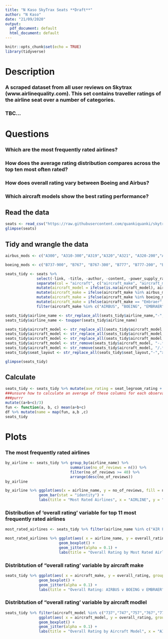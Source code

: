 ```yaml
---
title: "N Kaso SkyTrax Seats **Draft**"
author: "N Kaso"
date: "21/09/2020"
output:
  pdf_document: default
  html_document: default
---
```


```r
knitr::opts_chunk$set(echo = TRUE)
library(tidyverse)
```
# Description

### A scraped dataset from all user reviews on Skytrax (www.airlinequality.com). This set contains traveller ratings of the airline seat over a number of categories. 
### TBC...

# Questions

### Which are the most frequently rated airlines?
### How does the average rating distribution compares across the top ten most often rated?
### How does overall rating vary between Boeing and Airbus?
### Which aircraft models show the best rating performance?

## Read the data
```r
seats <- read_csv("https://raw.githubusercontent.com/quankiquanki/skytrax-reviews-dataset/master/data/seat.csv")
glimpse(seats)
```
## Tidy and wrangle the data
```r
airbus_mods <- c("A300", "A310-300","A319","A320","A321", "A320-200","A330","A330-200","A330-300","A340","A340-300","A340-500","A340-600","A380", "A380-800","A300-600", "A321/A320", "Airbus","AIRBIS")

boeing_mods <- c("B737-900", "B767", "B767-300", "B777", "B777-200", "B777-200LR", "B777-200ER", "B777-300", "B777-300ER", "B777-300", "B757-200", "B747-300", "Boeing747", "B777-300ER", "B747-400", "B757", "B757-200","B777-300W", "Boeing")

seats_tidy <- seats %>% 
              select(-link, -title, -author, -content, -power_supply_rating, -seat_storage_rating) %>%
              separate(col = "aircraft", c("aircraft_make", "aircraft_model"), sep = " ") %>%
              mutate(aircraft_model = ifelse(is.na(aircraft_model), aircraft_make, aircraft_model)) %>%
              mutate(aircraft_make = ifelse(aircraft_make %in% airbus_mods, "AIRBUS", aircraft_make)) %>%
              mutate(aircraft_make = ifelse(aircraft_make %in% boeing_mods, "BOEING", aircraft_make)) %>%
              mutate(aircraft_make = ifelse(aircraft_make == "Embraer", "EMBRAER", aircraft_make)) %>%
              filter(aircraft_make %in% c("AIRBUS", "BOEING", "EMBRAER"))

seats_tidy$airline_name <- str_replace_all(seats_tidy$airline_name,"-"," ")
seats_tidy$airline_name <- toupper(seats_tidy$airline_name)

seats_tidy$aircraft_model <- str_replace_all(seats_tidy$aircraft_model,"B","")
seats_tidy$aircraft_model <- str_replace_all(seats_tidy$aircraft_model,"ER","")
seats_tidy$aircraft_model <- str_replace_all(seats_tidy$aircraft_model,"LR","")
seats_tidy$aircraft_model <- str_remove(seats_tidy$aircraft_model, "-.*")
seats_tidy$aircraft_model <- str_remove(seats_tidy$aircraft_model, "/.*")
seats_tidy$seat_layout <- str_replace_all(seats_tidy$seat_layout,"-","x")

glimpse(seats_tidy)
```

## Calculate
```r
seats_tidy <- seats_tidy %>% mutate(ave_rating = seat_legroom_rating + ) 
###unsure how to calculate an average of these columns for each observation check purrr package
###purrr
mutate((a+b+c)/3)
fun <- function(a, b, c) mean(a+b+c)
df %>% mutate(name = map(fun, a,b ,c)
seats_tidy
```

# Plots

### The most frequently rated airlines
```r
by_airline <- seats_tidy %>% group_by(airline_name) %>%
                             summarise(no_of_reviews = n()) %>% 
                             filter(no_of_reviews >= 40) %>% 
                             arrange(desc(no_of_reviews))
by_airline 
```
  
```r
by_airline %>% ggplot(aes(x = airline_name, y = no_of_reviews, fill = no_of_reviews, colour = airline_name))+
               geom_bar(stat = "identity") +
               labs(title = "Most Rated Airlines", x = "AIRLINE", y = "Number of Reviews")
```
### Distribution of 'overall rating' variable for top 11 most frequently rated airlines
```r
most_rated_airlines <- seats_tidy %>% filter(airline_name %in% c("AIR FRANCE","AMERICAN AIRLINES","BRITISH AIRWAYS","CATHAY PACIFIC AIRWAYS","EMIRATES","ETIHAD AIRWAYS","LUFTHANSA","QANTAS AIRWAYS","QATAR AIRWAYS","SINGAPORE AIRLINES","VIRGIN ATLANTIC AIRWAYS"))

most_rated_airlines %>% ggplot(aes( x = airline_name, y = overall_rating, color = airline_name))+
                        geom_boxplot() +
                        geom_jitter(alpha = 0.1) +
                        labs(title = "Overall Rating by Most Rated Airlines", x = "AIRLINE", y = "Overall Rating")
```
### Distribtution of "overall rating' variable by aircraft make
```r
seats_tidy %>% ggplot(aes( x = aircraft_make, y = overall_rating, group = aircraft_make))+
               geom_boxplot() +
               geom_jitter(alpha = 0.1) +
               labs(title = "Overall Rating: AIRBUS v BOEING v EMBRAER", x = "AIRCRAFT MAKE", y = "Overall Rating")
```
### Distribtution of "overall rating' variable by aircraft modlel
```r
seats_tidy %>% filter(aircraft_model %in% c("737","747","757","767","777","787","A319","A320","A321","A330","A340","A380")) %>%
               ggplot(aes( x = aircraft_model, y = overall_rating, group = aircraft_model))+
               geom_boxplot() +
               geom_jitter(alpha = 0.1) +
               labs(title = "Overall Rating by Aircraft Model", x = "AIRCRAFT MODEL", y = "Overall Rating")
```

